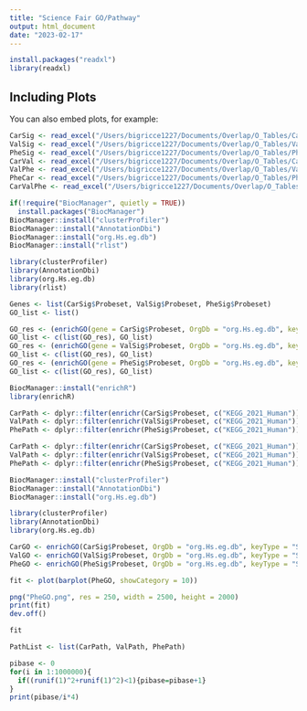 ```yaml
---
title: "Science Fair GO/Pathway"
output: html_document
date: "2023-02-17"
---
```

```r
install.packages("readxl")
library(readxl)
```

## Including Plots

You can also embed plots, for example:

```r
CarSig <- read_excel("/Users/bigricce1227/Documents/Overlap/O_Tables/Carbamazepine Sig.xlsx")
ValSig <- read_excel("/Users/bigricce1227/Documents/Overlap/O_Tables/Valproate Sig.xlsx")
PheSig <- read_excel("/Users/bigricce1227/Documents/Overlap/O_Tables/Phenytoin Sig.xlsx")
CarVal <- read_excel("/Users/bigricce1227/Documents/Overlap/O_Tables/Carbamazepine-Valproate Overlap.xlsx")
ValPhe <- read_excel("/Users/bigricce1227/Documents/Overlap/O_Tables/Valproate-Phenytoin Overlap.xlsx")
PheCar <- read_excel("/Users/bigricce1227/Documents/Overlap/O_Tables/Phenytoin-Carbamazepine Overlap.xlsx")
CarValPhe <- read_excel("/Users/bigricce1227/Documents/Overlap/O_Tables/Carbamazepine-Valproate-Phenytoin Overlap.xlsx")
```

```r
if(!require("BiocManager", quietly = TRUE))
  install.packages("BiocManager")
BiocManager::install("clusterProfiler")
BiocManager::install("AnnotationDbi")
BiocManager::install("org.Hs.eg.db")
BiocManager::install("rlist")
```

```r
library(clusterProfiler)
library(AnnotationDbi)
library(org.Hs.eg.db)
library(rlist)
```

```r
Genes <- list(CarSig$Probeset, ValSig$Probeset, PheSig$Probeset)
GO_list <- list()
```

```r
GO_res <- (enrichGO(gene = CarSig$Probeset, OrgDb = "org.Hs.eg.db", keyType = "SYMBOL", ont = "ALL"))
GO_list <- c(list(GO_res), GO_list)
GO_res <- (enrichGO(gene = ValSig$Probeset, OrgDb = "org.Hs.eg.db", keyType = "SYMBOL", ont = "ALL"))
GO_list <- c(list(GO_res), GO_list)
GO_res <- (enrichGO(gene = PheSig$Probeset, OrgDb = "org.Hs.eg.db", keyType = "SYMBOL", ont = "ALL"))
GO_list <- c(list(GO_res), GO_list)
```

```r
BiocManager::install("enrichR")
library(enrichR)
```

```r
CarPath <- dplyr::filter(enrichr(CarSig$Probeset, c("KEGG_2021_Human"))[["KEGG_2021_Human"]], P.value < 0.05)
ValPath <- dplyr::filter(enrichr(ValSig$Probeset, c("KEGG_2021_Human"))[["KEGG_2021_Human"]], P.value < 0.05)
PhePath <- dplyr::filter(enrichr(PheSig$Probeset, c("KEGG_2021_Human"))[["KEGG_2021_Human"]], P.value < 0.05)
```
```r
CarPath <- dplyr::filter(enrichr(CarSig$Probeset, c("KEGG_2021_Human"))[["KEGG_2021_Human"]], P.value < 0.05)
ValPath <- dplyr::filter(enrichr(ValSig$Probeset, c("KEGG_2021_Human"))[["KEGG_2021_Human"]], P.value < 0.05)
PhePath <- dplyr::filter(enrichr(PheSig$Probeset, c("KEGG_2021_Human"))[["KEGG_2021_Human"]], P.value < 0.05)
```

```r
BiocManager::install("clusterProfiler")
BiocManager::install("AnnotationDbi")
BiocManager::install("org.Hs.eg.db")
```

```r
library(clusterProfiler)
library(AnnotationDbi)
library(org.Hs.eg.db)
```

```r
CarGO <- enrichGO(CarSig$Probeset, OrgDb = "org.Hs.eg.db", keyType = "SYMBOL", ont = "ALL", pvalueCutoff = 0.05)
ValGO <- enrichGO(ValSig$Probeset, OrgDb = "org.Hs.eg.db", keyType = "SYMBOL", ont = "ALL", pvalueCutoff = 0.05)
PheGO <- enrichGO(PheSig$Probeset, OrgDb = "org.Hs.eg.db", keyType = "SYMBOL", ont = "ALL", pvalueCutoff = 0.05)
```

```r
fit <- plot(barplot(PheGO, showCategory = 10))

png("PheGO.png", res = 250, width = 2500, height = 2000)
print(fit)
dev.off()

fit
```

```r
PathList <- list(CarPath, ValPath, PhePath)
```

```r
pibase <- 0
for(i in 1:1000000){
  if((runif(1)^2+runif(1)^2)<1){pibase=pibase+1}
}
print(pibase/i*4)
```